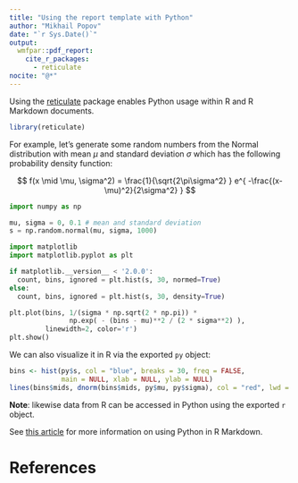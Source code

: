 ```yaml
---
title: "Using the report template with Python"
author: "Mikhail Popov"
date: "`r Sys.Date()`"
output:
  wmfpar::pdf_report:
    cite_r_packages:
      - reticulate
nocite: "@*"
---
```


Using the [reticulate](https://rstudio.github.io/reticulate/) package enables Python usage within R and R Markdown documents.

```r
library(reticulate)
```

For example, let's generate some random numbers from the Normal distribution with mean $\mu$ and standard deviation $\sigma$ which has the following probability density function:

$$
f(x \mid \mu, \sigma^2) = \frac{1}{\sqrt{2\pi\sigma^2} } e^{ -\frac{(x-\mu)^2}{2\sigma^2} }
$$

```python
import numpy as np

mu, sigma = 0, 0.1 # mean and standard deviation
s = np.random.normal(mu, sigma, 1000)
```

\clearpage

```python
import matplotlib
import matplotlib.pyplot as plt

if matplotlib.__version__ < '2.0.0':
  count, bins, ignored = plt.hist(s, 30, normed=True)
else:
  count, bins, ignored = plt.hist(s, 30, density=True)

plt.plot(bins, 1/(sigma * np.sqrt(2 * np.pi)) *
               np.exp( - (bins - mu)**2 / (2 * sigma**2) ),
         linewidth=2, color='r')
plt.show()
```

\clearpage

We can also visualize it in R via the exported `py` object:

```r
bins <- hist(py$s, col = "blue", breaks = 30, freq = FALSE,
             main = NULL, xlab = NULL, ylab = NULL)
lines(bins$mids, dnorm(bins$mids, py$mu, py$sigma), col = "red", lwd = 2)
```

**Note**: likewise data from R can be accessed in Python using the exported `r` object.

See [this article](https://rstudio.github.io/reticulate/articles/r_markdown.html) for more information on using Python in R Markdown.

\clearpage

# References

\footnotesize
